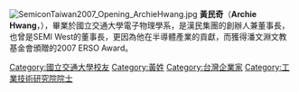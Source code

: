 [[File:SemiconTaiwan2007_Opening_ArchieHwang.jpg|thumb]]
'''黃民奇'''（'''Archie Hwang'''，{{bd|1952年|8月20日|catIdx=H黃}}），畢業於國立交通大學電子物理學系，是漢民集團的創辦人兼董事長，也曾是SEMI West的董事長，更因為他在半導體產業的貢獻，而獲得潘文淵文教基金會頒贈的2007 ERSO Award。
{{Taiwanese merchant-stub}}

[[Category:國立交通大學校友|Category:國立交通大學校友]]
[[Category:黃姓|Category:黃姓]]
[[Category:台灣企業家|Category:台灣企業家]]
[[Category:工業技術研究院院士|Category:工業技術研究院院士]]